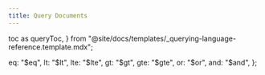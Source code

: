 ```yaml
---
title: Query Documents
---
```


  toc as queryToc,
} from "@site/docs/templates/_querying-language-reference.template.mdx";

  eq: "$eq",
  lt: "$lt",
  lte: "$lte",
  gt: "$gt",
  gte: "$gte",
  or: "$or",
  and: "$and",
};


<QueryTemplate
  codeLang="shell"
  loadOverview={isOverview}
  filters={filterSyntax}
  createCollection={createCollectionSource}
  readOne={readOneSource}
  readMany={readManySource}
  multipleFields={multipleFieldsSource}
  readFields={readFieldsSource}
  rangeRead={rangeReadSource}
  metadataFilter={metaFilterSource}
  logicalFilters={logicalFiltersSource}
  nestedFields={nestedFieldsSources}
  readAll={readAllSource}
  readUsingCollation={readUsingCollationSource}
/>

